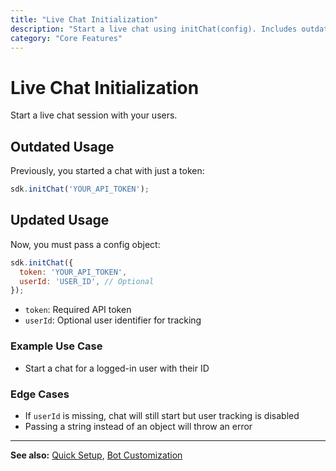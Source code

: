```yaml
---
title: "Live Chat Initialization"
description: "Start a live chat using initChat(config). Includes outdated and updated usage."
category: "Core Features"
---
```


# Live Chat Initialization

Start a live chat session with your users.

## Outdated Usage

Previously, you started a chat with just a token:

```js
sdk.initChat('YOUR_API_TOKEN');
```

## Updated Usage

Now, you must pass a config object:

```js
sdk.initChat({
  token: 'YOUR_API_TOKEN',
  userId: 'USER_ID', // Optional
});
```

- `token`: Required API token
- `userId`: Optional user identifier for tracking

### Example Use Case
- Start a chat for a logged-in user with their ID

### Edge Cases
- If `userId` is missing, chat will still start but user tracking is disabled
- Passing a string instead of an object will throw an error

---

**See also:** [Quick Setup](../getting-started/quick-setup.mdx), [Bot Customization](./bot-customization.mdx)

